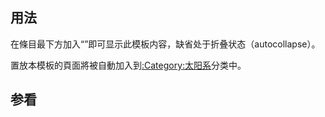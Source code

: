 <includeonly><!-- 在這裡加入模板的保護標識 --></includeonly><noinclude>{{template doc page viewed directly}}</noinclude>
<!-- 在本行下編輯模板說明 -->
== 用法 ==
在條目最下方加入“{{tl|太阳系}}”即可显示此模板内容，缺省处于折叠状态（autocollapse）。

置放本模板的頁面將被自動加入到[[:Category:太阳系]]分类中。
{{collapsible option}}

== 参看 ==
{{宇宙導航}}

<includeonly>
<!-- 本行下加入模板的分類 -->
[[Category:太陽系模板|{{PAGENAME}}]]
</includeonly>